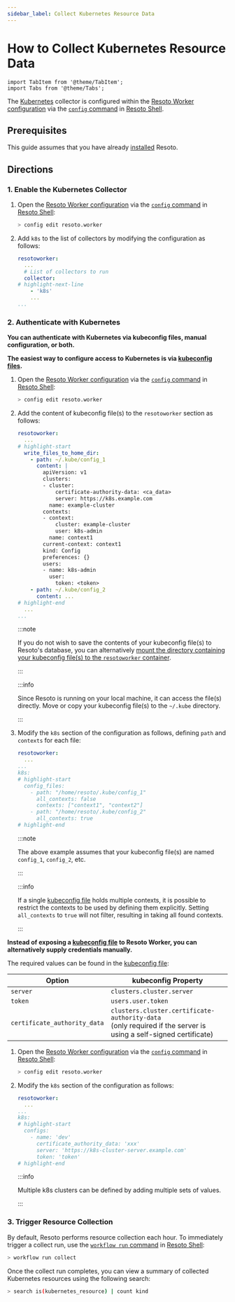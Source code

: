 ```yaml
---
sidebar_label: Collect Kubernetes Resource Data
---
```


# How to Collect Kubernetes Resource Data

```mdx-code-block
import TabItem from '@theme/TabItem';
import Tabs from '@theme/Tabs';
```

The [Kubernetes](../../reference/unified-data-model/kubernetes.mdx) collector is configured within the [Resoto Worker configuration](../../reference/configuration/index.mdx) via the [`config` command](../../reference/cli/setup-commands/config/index.mdx) in [Resoto Shell](../../reference/components/shell.mdx).

## Prerequisites

This guide assumes that you have already [installed](../../getting-started/install-resoto/index.mdx) Resoto.

## Directions

### 1. Enable the Kubernetes Collector

1. Open the [Resoto Worker configuration](../../reference/configuration/index.mdx) via the [`config` command](../../reference/cli/setup-commands/config) in [Resoto Shell](../../reference/components/shell):

   ```bash
   > config edit resoto.worker
   ```

2. Add `k8s` to the list of collectors by modifying the configuration as follows:

   ```yaml title="Resoto Worker configuration"
   resotoworker:
     ...
     # List of collectors to run
     collector:
   # highlight-next-line
       - 'k8s'
       ...
   ...
   ```

### 2. Authenticate with Kubernetes

**You can authenticate with Kubernetes via kubeconfig files, manual configuration, or both.**

<Tabs>

<TabItem value="kubeconfig-files" label="kubeconfig Files">

**The easiest way to configure access to Kubernetes is via [kubeconfig files](https://kubernetes.io/docs/concepts/configuration/organize-cluster-access-kubeconfig).**

1. Open the [Resoto Worker configuration](../../reference/configuration/index.mdx) via the [`config` command](../../reference/cli/setup-commands/config) in [Resoto Shell](../../reference/components/shell):

   ```bash
   > config edit resoto.worker
   ```

2. Add the content of kubeconfig file(s) to the `resotoworker` section as follows:

   ```yaml title="Resoto Worker configuration"
   resotoworker:
     ...
   # highlight-start
     write_files_to_home_dir:
       - path: ~/.kube/config_1
         content: |
           apiVersion: v1
           clusters:
           - cluster:
               certificate-authority-data: <ca_data>
               server: https://k8s.example.com
             name: example-cluster
           contexts:
           - context:
               cluster: example-cluster
               user: k8s-admin
             name: context1
           current-context: context1
           kind: Config
           preferences: {}
           users:
           - name: k8s-admin
             user:
               token: <token>
       - path: ~/.kube/config_2
         content: ...
   # highlight-end
     ...
   ...
   ```

   :::note

   If you do not wish to save the contents of your kubeconfig file(s) to Resoto's database, you can alternatively [mount the directory containing your kubeconfig file(s) to the `resotoworker` container](../../reference/configuration/worker#mounting-configuration-files-to-container-based-installations).

   :::

   :::info

   Since Resoto is running on your local machine, it can access the file(s) directly. Move or copy your kubeconfig file(s) to the `~/.kube` directory.

   :::

3. Modify the `k8s` section of the configuration as follows, defining `path` and `contexts` for each file:

   ```yaml title="Resoto Worker configuration"
   resotoworker:
     ...
   ...
   k8s:
   # highlight-start
     config_files:
       - path: "/home/resoto/.kube/config_1"
         all_contexts: false
         contexts: ["context1", "context2"]
       - path: "/home/resoto/.kube/config_2"
         all_contexts: true
   # highlight-end
   ```

   :::note

   The above example assumes that your kubeconfig file(s) are named `config_1`, `config_2`, etc.

   :::

   :::info

   If a single [kubeconfig file](https://kubernetes.io/docs/concepts/configuration/organize-cluster-access-kubeconfig) holds multiple contexts, it is possible to restrict the contexts to be used by defining them explicitly. Setting `all_contexts` to `true` will not filter, resulting in taking all found contexts.

   :::

</TabItem>

<TabItem value="manual-configuration" label="Manual Configuration">

**Instead of exposing a [kubeconfig file](https://kubernetes.io/docs/concepts/configuration/organize-cluster-access-kubeconfig) to Resoto Worker, you can alternatively supply credentials manually.**

The required values can be found in the [kubeconfig file](https://kubernetes.io/docs/concepts/configuration/organize-cluster-access-kubeconfig):

| Option                       | kubeconfig Property                                                                                                 |
| ---------------------------- | ------------------------------------------------------------------------------------------------------------------- |
| `server`                     | `clusters.cluster.server`                                                                                           |
| `token`                      | `users.user.token`                                                                                                  |
| `certificate_authority_data` | `clusters.cluster.certificate-authority-data`<br />(only required if the server is using a self-signed certificate) |

1. Open the [Resoto Worker configuration](../../reference/configuration/index.mdx) via the [`config` command](../../reference/cli/setup-commands/config) in [Resoto Shell](../../reference/components/shell):

   ```bash
   > config edit resoto.worker
   ```

2. Modify the `k8s` section of the configuration as follows:

   ```yaml title="Resoto Worker configuration"
   resotoworker:
     ...
   ...
   k8s:
   # highlight-start
     configs:
       - name: 'dev'
         certificate_authority_data: 'xxx'
         server: 'https://k8s-cluster-server.example.com'
         token: 'token'
   # highlight-end
   ```

   :::info

   Multiple k8s clusters can be defined by adding multiple sets of values.

   :::

</TabItem>

</Tabs>

### 3. Trigger Resource Collection

By default, Resoto performs resource collection each hour. To immediately trigger a collect run, use the [`workflow run` command](../../reference/cli/action-commands/workflow/run.mdx) in [Resoto Shell](../../reference/components/shell):

```bash
> workflow run collect
```

Once the collect run completes, you can view a summary of collected Kubernetes resources using the following search:

```bash
> search is(kubernetes_resource) | count kind
```
